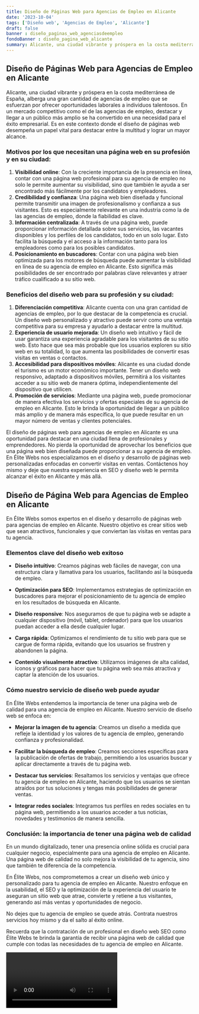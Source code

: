 ```yaml
---
title: Diseño de Páginas Web para Agencias de Empleo en Alicante
date: '2023-10-04'
tags: ['Diseño web', 'Agencias de Empleo', 'Alicante']
draft: false
banner : diseño_paginas_web_agenciasdeempleo
fondoBanner : diseño_pagina_web_alicante
summary: Alicante, una ciudad vibrante y próspera en la costa mediterránea de España, alberga una gran cantidad de agencias de empleo que se esfuerzan por ofrecer oportunidades laborales a individuos talentosos. En un mercado competitivo como el de las agencias de empleo, destacar y llegar a un público más amplio se ha convertido en una necesidad para el éxito empresarial. Es en este contexto donde el diseño de páginas web desempeña un papel vital para destacar entre la multitud y lograr un mayor alcance.
---
```


## Diseño de Páginas Web para Agencias de Empleo en Alicante

Alicante, una ciudad vibrante y próspera en la costa mediterránea de España, alberga una gran cantidad de agencias de empleo que se esfuerzan por ofrecer oportunidades laborales a individuos talentosos. En un mercado competitivo como el de las agencias de empleo, destacar y llegar a un público más amplio se ha convertido en una necesidad para el éxito empresarial. Es en este contexto donde el diseño de páginas web desempeña un papel vital para destacar entre la multitud y lograr un mayor alcance.

### Motivos por los que necesitan una página web en su profesión y en su ciudad:
1. **Visibilidad online**: Con la creciente importancia de la presencia en línea, contar con una página web profesional para su agencia de empleo no solo le permite aumentar su visibilidad, sino que también le ayuda a ser encontrado más fácilmente por los candidatos y empleadores.
2. **Credibilidad y confianza**: Una página web bien diseñada y funcional permite transmitir una imagen de profesionalismo y confianza a sus visitantes. Esto es especialmente relevante en una industria como la de las agencias de empleo, donde la fiabilidad es clave.
3. **Información centralizada**: A través de una página web, puede proporcionar información detallada sobre sus servicios, las vacantes disponibles y los perfiles de los candidatos, todo en un solo lugar. Esto facilita la búsqueda y el acceso a la información tanto para los empleadores como para los posibles candidatos.
4. **Posicionamiento en buscadores**: Contar con una página web bien optimizada para los motores de búsqueda puede aumentar la visibilidad en línea de su agencia de empleo en Alicante. Esto significa más posibilidades de ser encontrado por palabras clave relevantes y atraer tráfico cualificado a su sitio web.

### Beneficios del diseño web para su profesión y su ciudad:
1. **Diferenciación competitiva**: Alicante cuenta con una gran cantidad de agencias de empleo, por lo que destacar de la competencia es crucial. Un diseño web personalizado y atractivo puede servir como una ventaja competitiva para su empresa y ayudarlo a destacar entre la multitud.
2. **Experiencia de usuario mejorada**: Un diseño web intuitivo y fácil de usar garantiza una experiencia agradable para los visitantes de su sitio web. Esto hace que sea más probable que los usuarios exploren su sitio web en su totalidad, lo que aumenta las posibilidades de convertir esas visitas en ventas o contactos.
3. **Accesibilidad para dispositivos móviles**: Alicante es una ciudad donde el turismo es un motor económico importante. Tener un diseño web responsivo, adaptado a dispositivos móviles, permitirá a los visitantes acceder a su sitio web de manera óptima, independientemente del dispositivo que utilicen.
4. **Promoción de servicios**: Mediante una página web, puede promocionar de manera efectiva los servicios y ofertas especiales de su agencia de empleo en Alicante. Esto le brinda la oportunidad de llegar a un público más amplio y de manera más específica, lo que puede resultar en un mayor número de ventas y clientes potenciales.

El diseño de páginas web para agencias de empleo en Alicante es una oportunidad para destacar en una ciudad llena de profesionales y emprendedores. No pierda la oportunidad de aprovechar los beneficios que una página web bien diseñada puede proporcionar a su agencia de empleo. En Élite Webs nos especializamos en el diseño y desarrollo de páginas web personalizadas enfocadas en convertir visitas en ventas. Contáctenos hoy mismo y deje que nuestra experiencia en SEO y diseño web le permita alcanzar el éxito en Alicante y más allá.

<GifSeo />

<Cta />

## Diseño de Página Web para Agencias de Empleo en Alicante

En Élite Webs somos expertos en el diseño y desarrollo de páginas web para agencias de empleo en Alicante. Nuestro objetivo es crear sitios web que sean atractivos, funcionales y que conviertan las visitas en ventas para tu agencia.

### Elementos clave del diseño web exitoso

- **Diseño intuitivo**: Creamos páginas web fáciles de navegar, con una estructura clara y llamativa para los usuarios, facilitando así la búsqueda de empleo.

- **Optimización para SEO**: Implementamos estrategias de optimización en buscadores para mejorar el posicionamiento de tu agencia de empleo en los resultados de búsqueda en Alicante. 

- **Diseño responsive**: Nos aseguramos de que tu página web se adapte a cualquier dispositivo (móvil, tablet, ordenador) para que los usuarios puedan acceder a ella desde cualquier lugar.

- **Carga rápida**: Optimizamos el rendimiento de tu sitio web para que se cargue de forma rápida, evitando que los usuarios se frustren y abandonen la página.

- **Contenido visualmente atractivo**: Utilizamos imágenes de alta calidad, iconos y gráficos para hacer que tu página web sea más atractiva y captar la atención de los usuarios.

### Cómo nuestro servicio de diseño web puede ayudar

En Élite Webs entendemos la importancia de tener una página web de calidad para una agencia de empleo en Alicante. Nuestro servicio de diseño web se enfoca en:

- **Mejorar la imagen de tu agencia**: Creamos un diseño a medida que refleje la identidad y los valores de tu agencia de empleo, generando confianza y profesionalidad.

- **Facilitar la búsqueda de empleo**: Creamos secciones específicas para la publicación de ofertas de trabajo, permitiendo a los usuarios buscar y aplicar directamente a través de tu página web.

- **Destacar tus servicios**: Resaltamos los servicios y ventajas que ofrece tu agencia de empleo en Alicante, haciendo que los usuarios se sientan atraídos por tus soluciones y tengas más posibilidades de generar ventas.

- **Integrar redes sociales**: Integramos tus perfiles en redes sociales en tu página web, permitiendo a los usuarios acceder a tus noticias, novedades y testimonios de manera sencilla.

### Conclusión: la importancia de tener una página web de calidad

En un mundo digitalizado, tener una presencia online sólida es crucial para cualquier negocio, especialmente para una agencia de empleo en Alicante. Una página web de calidad no solo mejora la visibilidad de tu agencia, sino que también te diferencia de la competencia.

En Élite Webs, nos comprometemos a crear un diseño web único y personalizado para tu agencia de empleo en Alicante. Nuestro enfoque en la usabilidad, el SEO y la optimización de la experiencia del usuario te aseguran un sitio web que atrae, convierte y retiene a tus visitantes, generando así más ventas y oportunidades de negocio.

No dejes que tu agencia de empleo se quede atrás. Contrata nuestros servicios hoy mismo y da el salto al éxito online.

Recuerda que la contratación de un profesional en diseño web SEO como Élite Webs te brinda la garantía de recibir una página web de calidad que cumple con todas las necesidades de tu agencia de empleo en Alicante.

<Video />

<CtaBot job='Agencias de Empleo' city='Alicante'/>

<Gmaps query='Alicante+españa+maps' />
